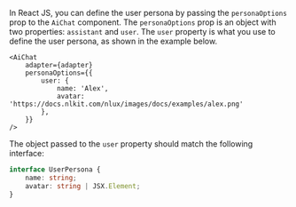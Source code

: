 In React JS, you can define the user persona by passing the `personaOptions` prop to the `AiChat` component.
The `personaOptions` prop is an object with two properties: `assistant` and `user`. The `user` property is what you use to
define the user persona, as shown in the example below.

```tsx
<AiChat
    adapter={adapter}
    personaOptions={{
        user: {
            name: 'Alex',
            avatar: 'https://docs.nlkit.com/nlux/images/docs/examples/alex.png'
        },
    }}
/>
```

The object passed to the `user` property should match the following interface:

```typescript
interface UserPersona {
    name: string;
    avatar: string | JSX.Element;
}
```
